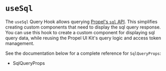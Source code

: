 
<Meta title="Hooks/useSql" />

# `useSql`

The `useSql` Query Hook allows querying [Propel's `sql` API](https://www.propeldata.com/docs/api/query/queries#sqlV1).
This simplifies creating custom components that need to display the sql query response. You can use this hook to create a custom component 
for displaying sql query data, while reusing the Propel UI Kit's query logic and access token management.

<SourceCode of={useSqlStories.SqlStory} shown />

See the documentation below for a complete reference for `SqlQueryProps`:

- <LinkTo kind="API/SqlQueryProps" story="overview">
    SqlQueryProps
  </LinkTo>